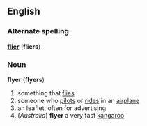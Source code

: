 ==English==
===Alternate spelling===
'''[[flier]]''' ('''fliers''')
===Noun===
'''flyer''' ('''flyers''')
#something that [[fly|flies]]
#someone who [[pilot]]s or [[ride]]s in an [[airplane]]
#an leaflet, often for advertising
#(''Australia'') '''flyer''' a very fast [[kangaroo]]